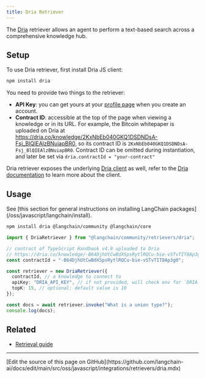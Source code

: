 ```yaml
---
title: Dria Retriever
---
```


The [Dria](https://dria.co/) retriever allows an agent to perform a text-based search across a comprehensive knowledge hub.

## Setup

To use Dria retriever, first install Dria JS client:

```bash npm
npm install dria
```
You need to provide two things to the retriever:

- **API Key**: you can get yours at your [profile page](https://dria.co/) when you create an account.
- **Contract ID**: accessible at the top of the page when viewing a knowledge or in its URL.
  For example, the Bitcoin whitepaper is uploaded on Dria at https://dria.co/knowledge/2KxNbEb040GKQ1DSDNDsA-Fsj_BlQIEAlzBNuiapBR0, so its contract ID is `2KxNbEb040GKQ1DSDNDsA-Fsj_BlQIEAlzBNuiapBR0`.
    Contract ID can be omitted during instantiation, and later be set via `dria.contractId = "your-contract"`

Dria retriever exposes the underlying [Dria client](https://npmjs.com/package/dria) as well, refer to the [Dria documentation](https://github.com/firstbatchxyz/dria-js-client?tab=readme-ov-file#usage) to learn more about the client.

## Usage

<Tip>
See [this section for general instructions on installing LangChain packages](/oss/javascript/langchain/install).
</Tip>

```bash npm
npm install dria @langchain/community @langchain/core
```

```typescript
import { DriaRetriever } from "@langchain/community/retrievers/dria";

// contract of TypeScript Handbook v4.9 uploaded to Dria
// https://dria.co/knowledge/-B64DjhUtCwBdXSpsRytlRQCu-bie-vSTvTIT8Ap3g0
const contractId = "-B64DjhUtCwBdXSpsRytlRQCu-bie-vSTvTIT8Ap3g0";

const retriever = new DriaRetriever({
  contractId, // a knowledge to connect to
  apiKey: "DRIA_API_KEY", // if not provided, will check env for `DRIA_API_KEY`
  topK: 15, // optional: default value is 10
});

const docs = await retriever.invoke("What is a union type?");
console.log(docs);
```

## Related

- [Retrieval guide](/oss/javascript/langchain/retrieval)

---

<Callout icon="pen-to-square" iconType="regular">
  [Edit the source of this page on GitHub](https://github.com/langchain-ai/docs/edit/main/src/oss/javascript/integrations/retrievers/dria.mdx)
</Callout>
